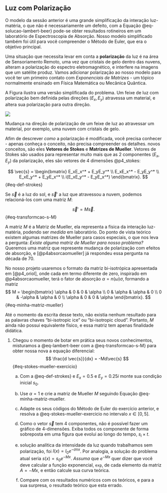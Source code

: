 ## Luz com Polarização

O modelo da sessão anterior é uma grande simplificação da interação luz-matéria, o que não é necessariamente um defeito, com a Equação @eq-solucao-lambert-beer} pode-se obter resultados rotineiros em um laboratório de Espectroscopia de Absorção. Nosso modelo simplificado também foi útil para você compreender o Método de Euler, que era o objetivo principal.

Uma situação que necessita levar em conta a **polarização** da luz é na área de Sensoriamento Remoto, uma vez que cristais de gelo dentro das nuvens, alteram a polarização do espectro eletromagnético, e interfere na imagens que um satélite produz.
Vamos adicionar polarização ao nosso modelo para você ter um primeiro contato com *Exponenciais de Matrizes* - um tópico normalmente ensinado em Física Matemática ou Mecânica Quântica.

A Figura \ref{fig:fig_polarizacao} ilustra uma versão simplificada do problema. Um feixe de luz com polarização bem definida pelas direções $(E_x, E_y)$ atravessa um material, e altera sua polarização para outra direção.


::: {#fig-polarizacao}

![](mudanca_polarizacao.png)

Mudança na direção de polarização de um feixe de luz ao atravessar um material, por exemplo, uma nuvem com cristais de gelo.
:::

Afim de descrever *como* a polarização é modificada, você precisa conhecer - apenas conheça o conceito, não precisa compreender os detalhes. novos conceitos, são eles **Vetores de Stokes** e **Matrizes de Mueller**. Vetores de Stokes são usados para representar muito mais que as 2 componentes $(E_x, E_y)$ da polarização, eles são vetores de 4 dimensões @p4_stokes:

$$
    \vec{s} = \begin{bmatrix}
E_xE_x^* + E_yE_y^* \\
E_xE_x^* - E_yE_y^* \\
E_xE_y^* + E_yE_x^* \\
i(E_xE_y^* - E_yE_x^*)
\end{bmatrix}.
$$ {#eq-def-strokes}

Se $\vec{s}$ é a luz do sol,  e $\vec{s}'$ a luz que atravessou a nuvem, podemos relacioná-los\cite{p4_mueller} com uma matriz $M$:

$$
    \vec{s}' = M\vec{s}.
$$ {#eq-transformcao-s-M}

A matriz $M$ é a Matriz de Mueller, ela representa a física da interação luz-matéria,  podendo ser *medida* em laboratório. Do ponto de vista teórico existem algumas matrizes de Mueller para casos especiais, o que nos leva a pergunta: *Existe alguma matriz de Mueller para nosso problema?* Queremos uma matriz que represente mudança de polarização com efeitos de absorção, e [@p4absorcaomueller] já respondeu essa pergunta na década de 70.


No nosso projeto usaremos o formato da matriz bi-isotrópica apresentada em [@p4_oriol], onde cada em termo diferente de zero, inspirado em @p4absorcaomueller,  terá o fator de absorção $\alpha = n(\omega)\sigma$, formando a matriz
$$
    M = \begin{bmatrix}
\alpha & 0 & 0 & \alpha \\
0 & \alpha & \alpha & 0 \\
0 & -\alpha & \alpha & 0 \\
\alpha & 0 & 0 & \alpha
\end{bmatrix}.
$$ {#eq-minha-matriz-mueller}

Até o momento da escrita desse texto, não existia nenhum resultado para as palavras chaves "bi-isotropic ice" ou "bi-isotropic cloud". Portanto, $M$ ainda não possui equivalente físico, e essa matriz tem apenas finalidade didática.

(@) Chegou o momento de botar em prática seus novos conhecimentos, misturamos a @eq-lambert-beer com a @eq-transformcao-s-M} para obter nossa nova a equação diferencial:
    $$
        \frac{d \vec{s}}{dx} = -Md\vec{s}
    $$ {#eq-stokes-mueller-exercicio}


    a. Com a @eq-def-strokes} e $E_x = 0.5$ e $E_y = 0.25i$ monte sua condição inicial $s_0$.

    a. Use $\alpha = 1$ e crie a matriz de Mueller $M$ seguindo Equação @eq-minha-matriz-mueller.

    a. Adapte os seus códigos do Método de Euler do exercício anterior, e resolva a @eq-stokes-mueller-exercicio no intervalo $x \in [0,5]$.

    a. Como o vetor $\vec{s}$ tem 4 componentes, não é possível fazer um gráfico de 4-dimensões. Exiba todos os componente de forma sobreposta em uma figura que evolui ao longo do tempo, $s_i \times t$.

    a. solução analítica da intensidade da luz quando trabalhamos sem polarização, foi $I(x) = I_0e^{-\sigma n x}$. Por analogia, a solução do problema atual seria $s(x) = s_0e^{-Mx}$. *Assuma* que $e^{-Mx}$ quer dizer que você deve calcular a função exponencial, `exp`, de cada elemento da matriz $A = -Mx$, e então calcule sua curva teórica.

    a. Compare com os resultados numéricos com os teóricos, e para a sua surpresa, o resultado teórico que esta errado.


<!-- [TO DO] Falar da operação exponencial de matriz;

[TO DO] Digo qual é a solução, e mando comparar com o numérico
\begin{equation}\label{eq_solucao_expM}
    e^{-Mx} = \begin{bmatrix}
\frac{1}{2} + \frac{e^{-2\alpha x}}{2} & 0 & 0 & -\frac{1}{2} + \frac{e^{-2\alpha x}}{2} \\
0 & cos(\alpha x)e^{-\alpha x} & -sin(\alpha x)e^{-\alpha x} & 0 \\
0 & sin(\alpha x)e^{-\alpha x} & cos(\alpha x)e^{-\alpha x} & 0 \\
-\frac{1}{2} + \frac{e^{-2\alpha x}}{2} & 0 & 0 & \frac{1}{2} + \frac{e^{-2\alpha x}}{2}
\end{bmatrix}.
\end{equation}



\begin{enumerate}[label=\textcolor{myblue1}{\arabic*.}, resume]
    \item [TO DO]  Falo que calculo simbólico irá ajudar a provar o resultado $A_{11}$ e Falo pro Aluno \textbf{NÃO} se preocupar em derivar todos os termos, vamos fazer apenas o mais simples.

    \begin{enumerate}[label*=\textcolor{myblue1}{\arabic*.}]
    \item [TO DO] Fazer expansão simples com valor numérico
    \item [TO DO] Usar resultado para gerar resultados simbolicos
    \item [TO DO] Calculo simbolico da matriz
    \item [TO DO] Dizer cada passo que precisa ser feito apenas do $A_{11}$
    \end{enumerate}
\end{enumerate} -->